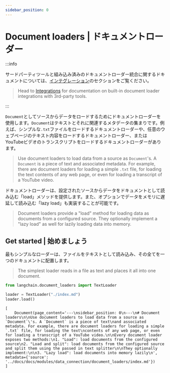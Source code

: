 ```yaml
---
sidebar_position: 0
---
```


# Document loaders | ドキュメントローダー

:::info

サードパーティツールと組み込み済みのドキュメントローダー統合に関するドキュメントについては、[インテグレーション](/docs/integrations/document_loaders/)のセクションをご覧ください。

> Head to [Integrations](/docs/integrations/document_loaders/) for documentation on built-in document loader integrations with 3rd-party tools.

:::

`Document`としてソースからデータをロードするためにドキュメントローダーを使用します。`Document`はテキストとそれに関連するメタデータの集まりです。例えば、シンプルな`.txt`ファイルをロードするドキュメントローダーや、任意のウェブページのテキスト内容をロードするドキュメントローダー、またはYouTubeビデオのトランスクリプトをロードするドキュメントローダーがあります。

> Use document loaders to load data from a source as `Document`'s. A `Document` is a piece of text
> and associated metadata. For example, there are document loaders for loading a simple `.txt` file, for loading the text
> contents of any web page, or even for loading a transcript of a YouTube video.

ドキュメントローダーは、設定されたソースからデータをドキュメントとして読み込む「load」メソッドを提供します。また、オプションでデータをメモリに遅延して読み込む「lazy load」も実装することが可能です。

> Document loaders provide a "load" method for loading data as documents from a configured source. They optionally
> implement a "lazy load" as well for lazily loading data into memory.

## Get started | 始めましょう

最もシンプルなローダーは、ファイルをテキストとして読み込み、その全てを一つのドキュメントに配置します。

> The simplest loader reads in a file as text and places it all into one document.

```python
from langchain.document_loaders import TextLoader

loader = TextLoader("./index.md")
loader.load()
```

<CodeOutputBlock language="python">

```
[
    Document(page_content='---\nsidebar_position: 0\n---\n# Document loaders\n\nUse document loaders to load data from a source as `Document`\'s. A `Document` is a piece of text\nand associated metadata. For example, there are document loaders for loading a simple `.txt` file, for loading the text\ncontents of any web page, or even for loading a transcript of a YouTube video.\n\nEvery document loader exposes two methods:\n1. "Load": load documents from the configured source\n2. "Load and split": load documents from the configured source and split them using the passed in text splitter\n\nThey optionally implement:\n\n3. "Lazy load": load documents into memory lazily\n', metadata={'source': '../docs/docs/modules/data_connection/document_loaders/index.md'})
]
```

</CodeOutputBlock>
